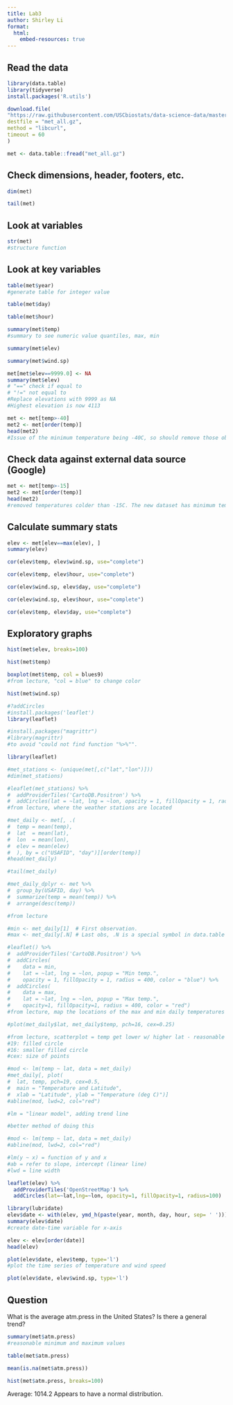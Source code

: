 ```yaml
---
title: Lab3
author: Shirley Li
format:
  html:
    embed-resources: true
---
```


## Read the data

```r
library(data.table)
library(tidyverse)
install.packages('R.utils')
```

```r
download.file(
"https://raw.githubusercontent.com/USCbiostats/data-science-data/master/02_met/met_all.gz",
destfile = "met_all.gz",
method = "libcurl",
timeout = 60
)

met <- data.table::fread("met_all.gz")
```

## Check dimensions, header, footers, etc.

```r
dim(met)
```

```r
tail(met)
```

## Look at variables

```r
str(met)
#structure function
```

## Look at key variables

```r
table(met$year)
#generate table for integer value
```

```r
table(met$day)
```

```r
table(met$hour)
```

```r
summary(met$temp)
#summary to see numeric value quantiles, max, min
```

```r
summary(met$elev)
```

```r
summary(met$wind.sp)
```

```r
met[met$elev==9999.0] <- NA
summary(met$elev)
# "==" check if equal to 
# "!=" not equal to 
#Replace elevations with 9999 as NA
#Highest elevation is now 4113
```

```r
met <- met[temp>-40]
met2 <- met[order(temp)]
head(met2)
#Issue of the minimum temperature being -40C, so should remove those observations
```

## Check data against external data source (Google)

```r
met <- met[temp>-15]
met2 <- met[order(temp)]
head(met2)
#removed temperatures colder than -15C. The new dataset has minimum temp -3C which is reasonable.
```

## Calculate summary stats

```r
elev <- met[elev==max(elev), ]
summary(elev)
```

```r
cor(elev$temp, elev$wind.sp, use="complete")
```

```r
cor(elev$temp, elev$hour, use="complete")
```

```r
cor(elev$wind.sp, elev$day, use="complete")
```

```r
cor(elev$wind.sp, elev$hour, use="complete")
```

```r
cor(elev$temp, elev$day, use="complete")
```

## Exploratory graphs

```r
hist(met$elev, breaks=100)
```

```r
hist(met$temp)
```

```r
boxplot(met$temp, col = blues9)
#from lecture, "col = blue" to change color
```

```r
hist(met$wind.sp)
```

```r
#?addCircles
#install.packages('leaflet')
library(leaflet)
```

```r
#install.packages("magrittr")
#library(magrittr)
#to avoid "could not find function "%>%"".
```

```r
library(leaflet)

#met_stations <- (unique(met[,c("lat","lon")]))  
#dim(met_stations)

#leaflet(met_stations) %>% 
#  addProviderTiles('CartoDB.Positron') %>% 
#  addCircles(lat = ~lat, lng = ~lon, opacity = 1, fillOpacity = 1, radius = 400)
#from lecture, where the weather stations are located
```

```r
#met_daily <- met[, .(
#  temp = mean(temp),
#  lat  = mean(lat),
#  lon  = mean(lon),
#  elev = mean(elev)
#  ), by = c("USAFID", "day")][order(temp)]
#head(met_daily)

#tail(met_daily)

#met_daily_dplyr <- met %>% 
#  group_by(USAFID, day) %>%
#  summarize(temp = mean(temp)) %>%
#  arrange(desc(temp))

#from lecture
```

```r
#min <- met_daily[1]  # First observation.
#max <- met_daily[.N] # Last obs, .N is a special symbol in data.table

#leaflet() %>% 
#  addProviderTiles('CartoDB.Positron') %>% 
#  addCircles(
#    data = min,
#    lat = ~lat, lng = ~lon, popup = "Min temp.",
#    opacity = 1, fillOpacity = 1, radius = 400, color = "blue") %>%
#  addCircles(
#    data = max,
#    lat = ~lat, lng = ~lon, popup = "Max temp.",
#    opacity=1, fillOpacity=1, radius = 400, color = "red")
#from lecture, map the locations of the max and min daily temperatures (looks a little diff from lecture?)
```

```r
#plot(met_daily$lat, met_daily$temp, pch=16, cex=0.25)

#from lecture, scatterplot = temp get lower w/ higher lat - reasonable
#19: filled circle
#16: smaller filled circle
#cex: size of points
```

```r
#mod <- lm(temp ~ lat, data = met_daily)
#met_daily[, plot(
#  lat, temp, pch=19, cex=0.5, 
#  main = "Temperature and Latitude", 
#  xlab = "Latitude", ylab = "Temperature (deg C)")]
#abline(mod, lwd=2, col="red")

#lm = "linear model", adding trend line

#better method of doing this

#mod <- lm(temp ~ lat, data = met_daily)
#abline(mod, lwd=2, col="red")

#lm(y ~ x) = function of y and x
#ab = refer to slope, intercept (linear line)
#lwd = line width
```

```r
leaflet(elev) %>%
  addProviderTiles('OpenStreetMap') %>% 
  addCircles(lat=~lat,lng=~lon, opacity=1, fillOpacity=1, radius=100)
```

```r
library(lubridate)
elev$date <- with(elev, ymd_h(paste(year, month, day, hour, sep= ' ')))
summary(elev$date)
#create date-time variable for x-axis
```

```r
elev <- elev[order(date)]
head(elev)
```

```r
plot(elev$date, elev$temp, type='l')
#plot the time series of temperature and wind speed
```

```r
plot(elev$date, elev$wind.sp, type='l')
```

## Question

What is the average atm.press in the United States? Is there a general trend?

```r
summary(met$atm.press)
#reasonable minimum and maximum values
```

```r
table(met$atm.press)
```

```r
mean(is.na(met$atm.press))
```

```r
hist(met$atm.press, breaks=100)
```

Average: 1014.2 Appears to have a normal distribution.
